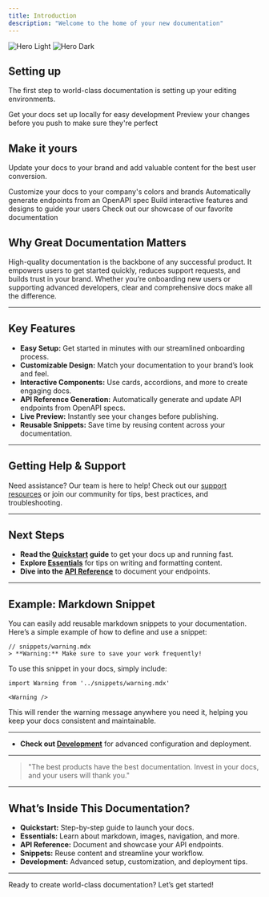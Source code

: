 ```yaml
---
title: Introduction
description: "Welcome to the home of your new documentation"
---
```


<img
  className="block dark:hidden"
  src="/images/hero-light.png"
  alt="Hero Light"
/>
<img
  className="hidden dark:block"
  src="/images/hero-dark.png"
  alt="Hero Dark"
/>

## Setting up

The first step to world-class documentation is setting up your editing environments.

<CardGroup cols={2}>
  <Card
    title="Edit Your Docs"
    icon="pen-to-square"
    href="https://mintlify.com/docs/quickstart"
  >
    Get your docs set up locally for easy development
  </Card>
  <Card
    title="Preview Changes"
    icon="image"
    href="https://mintlify.com/docs/development"
  >
    Preview your changes before you push to make sure they're perfect
  </Card>
</CardGroup>

## Make it yours

Update your docs to your brand and add valuable content for the best user conversion.

<CardGroup cols={2}>
  <Card
    title="Customize Style"
    icon="palette"
    href="https://mintlify.com/docs/settings/global"
  >
    Customize your docs to your company's colors and brands
  </Card>
  <Card
    title="Reference APIs"
    icon="code"
    href="https://mintlify.com/docs/api-playground/openapi"
  >
    Automatically generate endpoints from an OpenAPI spec
  </Card>
  <Card
    title="Add Components"
    icon="screwdriver-wrench"
    href="https://mintlify.com/docs/content/components/accordions"
  >
    Build interactive features and designs to guide your users
  </Card>
  <Card
    title="Get Inspiration"
    icon="stars"
    href="https://mintlify.com/customers"
  >
    Check out our showcase of our favorite documentation
  </Card>
</CardGroup>

## Why Great Documentation Matters

High-quality documentation is the backbone of any successful product. It empowers users to get started quickly, reduces support requests, and builds trust in your brand. Whether you’re onboarding new users or supporting advanced developers, clear and comprehensive docs make all the difference.

---

## Key Features

- **Easy Setup:** Get started in minutes with our streamlined onboarding process.
- **Customizable Design:** Match your documentation to your brand’s look and feel.
- **Interactive Components:** Use cards, accordions, and more to create engaging docs.
- **API Reference Generation:** Automatically generate and update API endpoints from OpenAPI specs.
- **Live Preview:** Instantly see your changes before publishing.
- **Reusable Snippets:** Save time by reusing content across your documentation.

---

## Getting Help & Support

Need assistance? Our team is here to help! Check out our [support resources](https://mintlify.com/docs/support) or join our community for tips, best practices, and troubleshooting.

---

## Next Steps

- **Read the [Quickstart](quickstart) guide** to get your docs up and running fast.
- **Explore [Essentials](essentials/markdown)** for tips on writing and formatting content.
- **Dive into the [API Reference](api-reference/introduction)** to document your endpoints.

---

## Example: Markdown Snippet

You can easily add reusable markdown snippets to your documentation. Here’s a simple example of how to define and use a snippet:

```mdx
// snippets/warning.mdx
> **Warning:** Make sure to save your work frequently!
```

To use this snippet in your docs, simply include:

```mdx
import Warning from '../snippets/warning.mdx'

<Warning />
```

This will render the warning message anywhere you need it, helping you keep your docs consistent and maintainable.

---

- **Check out [Development](development)** for advanced configuration and deployment.

---

> "The best products have the best documentation. Invest in your docs, and your users will thank you."

---

## What’s Inside This Documentation?

- **Quickstart:** Step-by-step guide to launch your docs.
- **Essentials:** Learn about markdown, images, navigation, and more.
- **API Reference:** Document and showcase your API endpoints.
- **Snippets:** Reuse content and streamline your workflow.
- **Development:** Advanced setup, customization, and deployment tips.

---

Ready to create world-class documentation? Let’s get started!

